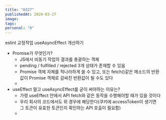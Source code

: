 ```yaml
---
title: "0327"
publishedAt: 2024-03-27
image: 
tags: 
personal: "0"
---
```


eslint 교정작업
useAsyncEffect 개선하기
- Promise가 무엇인가?
	- JS에서 비동기 작업의 결과를 총괄하는 객체
	- pending / fulfilled / rejected 3개 상태가 존재할 수 있음
	- Promise 객체 자체를 적나라하게 쓸 수 있고, 또는 fetch()같은 메소드의 반환값이 Promise 객체로 감싸진 반환값이 될 수도 있다
	- 
- useEffect 말고 useAsyncEffect를 굳이 써야하는 이유는?
	- 가령 useEffect 안에서 API fetch와 같은 동작을 수행해야할 때가 있을 것이다
	- 우리 회사의 코드에서도 위 경우에 해당한다(쿠키에 accessToken이 생기면 그 토큰이 유효한 토큰인지 확인하는 API 호출이 필요함)
	- 